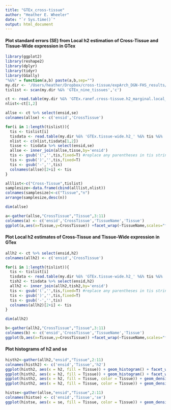 ```yaml
---
title: "GTEx_cross-tissue"
author: "Heather E. Wheeler"
date: "`r Sys.time()`"
output: html_document
---
```

#### Plot standard errors (SE) from Local h2 estimation of Cross-Tissue and Tissue-Wide expression in GTex
```r
library(ggplot2)
library(reshape2)
library(dplyr)
library(tidyr)
library(GGally)
"%&%" = function(a,b) paste(a,b,sep="")
my.dir <- '/Users/heather/Dropbox/cross-tissue/expArch_DGN-FHS_results/GTEx-cross-tissue/'
tislist <- scan(my.dir %&% 'GTEx_nine_tissues','c')

ct <- read.table(my.dir %&% 'GTEx.ranef.cross-tissue.h2_marginal.local_2015-03-23.txt',header=T)
nlist<-ct[1,2]

allse <- ct %>% select(ensid,se)
colnames(allse) <- c('ensid','CrossTissue')

for(i in 1:length(tislist)){
  tis <- tislist[i]
  tisdata <- read.table(my.dir %&% 'GTEx.tissue-wide.h2_' %&% tis %&% '_marginal.local_2015-03-24.txt',header=T)
  nlist <- c(nlist,tisdata[1,2])
  tisse <- tisdata %>% select(ensid,se)
  allse <- inner_join(allse,tisse,by='ensid')
  tis <- gsub('(','',tis,fixed=T) #replace any parentheses in tis string
  tis <- gsub(')','',tis,fixed=T)
  tis <- gsub('-','',tis)
  colnames(allse)[2+i] <- tis
}

alllist<-c("Cross-Tissue",tislist)
samplesize<-data.frame(cbind(alllist,nlist))
colnames(samplesize)<-c("Tissue","n")
arrange(samplesize,desc(n))

dim(allse)

a<-gather(allse,"CrossTissue","Tissue",3:11)
colnames(a) <- c('ensid','CrossTissue','TissueName','Tissue')
ggplot(a,aes(x=Tissue,y=CrossTissue)) +facet_wrap(~TissueName,scales="fixed",ncol=3) + geom_point(cex=0.7) + geom_abline(intercept=0, slope=1,color='red') + geom_smooth(method = "lm") + xlab('Cross-Tissue SE') + ylab('Tissue-Wide SE') +  ggtitle("GTEx Compare SE from Local h2 estimation")

```

#### Plot Local h2 estimates of Cross-Tissue and Tissue-Wide expression in GTex
```r
allh2 <- ct %>% select(ensid,h2)
colnames(allh2) <- c('ensid','CrossTissue')

for(i in 1:length(tislist)){
  tis <- tislist[i]
  tisdata <- read.table(my.dir %&% 'GTEx.tissue-wide.h2_' %&% tis %&% '_marginal.local_2015-03-24.txt',header=T)
  tish2 <- tisdata %>% select(ensid,h2)
  allh2 <- inner_join(allh2,tish2,by='ensid')
  tis <- gsub('(','',tis,fixed=T) #replace any parentheses in tis string
  tis <- gsub(')','',tis,fixed=T)
  tis <- gsub('-','',tis)
  colnames(allh2)[2+i] <- tis
}

dim(allh2)

b<-gather(allh2,"CrossTissue","Tissue",3:11)
colnames(b) <- c('ensid','CrossTissue','TissueName','Tissue')
ggplot(b,aes(x=Tissue,y=CrossTissue)) +facet_wrap(~TissueName,scales="fixed",ncol=3) + geom_point(cex=0.7) + geom_abline(intercept=0, slope=1,color='red') + geom_smooth(method = "lm") + xlab('Cross-Tissue h2') + ylab('Tissue-Wide h2') +  ggtitle("GTEx Local h2 estimates")
```

#### Plot histograms of h2 and se
```r
histh2<-gather(allh2,"ensid","Tissue",2:11)
colnames(histh2) <- c('ensid','Tissue','h2')
ggplot(histh2, aes(x = h2, fill = Tissue)) + geom_histogram() + facet_wrap(~Tissue,ncol=2) +  ggtitle("GTEx Local h2") + guides(fill=FALSE)
ggplot(histh2, aes(x = h2, fill = Tissue)) + geom_histogram() + facet_wrap(~Tissue,ncol=2) + coord_cartesian(xlim=c(0.2,1),ylim=c(0,300)) + ggtitle("GTEx Local h2 > 0.20") + guides(fill=FALSE)
ggplot(histh2, aes(x = h2, fill = Tissue, color = Tissue)) + geom_density(alpha=0.3) + ggtitle("GTEx Local h2")
ggplot(histh2, aes(x = h2, fill = Tissue, color = Tissue)) + geom_density(alpha=0.3) + coord_cartesian(ylim=c(0,15)) + ggtitle("GTEx Local h2 ZOOM")

histse<-gather(allse,"ensid","Tissue",2:11)
colnames(histse) <- c('ensid','Tissue','se')
ggplot(histse, aes(x = se, fill = Tissue, color = Tissue)) + geom_density(alpha=0.3)
```